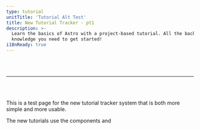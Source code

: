 ```yaml
---
type: tutorial
unitTitle: 'Tutorial Alt Test'
title: New Tutorial Tracker - pt1
description: >-
  Learn the basics of Astro with a project-based tutorial. All the background
  knowledge you need to get started!
i18nReady: true
---
```


<br/><br/>
<hr/>
<br/><br/>
<TutorialTrackerWrapper text="tutorial-1"/>

This is a test page for the new tutorial tracker system that is both more simple and more usable.

The new tutorials use the components <ComponentName name="TutorialTracker" /> and <ComponentName name="TutorialTrackerWrapper" />

<TutorialConfirmButton 
	tutorialUnit="tutorial-1-step-1"
	text="tutorial-1-step-1 complete"
/>
<TutorialConfirmButton 
	tutorialUnit="tutorial-1-step-2"
	text="tutorial-1-step-2 complete"
/>
<TutorialConfirmButton 
	tutorialUnit="tutorial-1-step-3"
	text="tutorial-1-step-3 complete"
/>